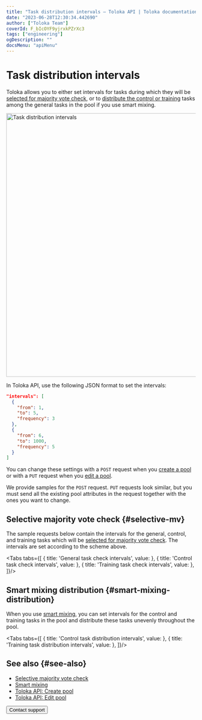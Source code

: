 ```yaml
---
title: "Task distribution intervals — Toloka API | Toloka documentation"
date: "2023-06-28T12:30:34.442690"
author: ["Toloka Team"]
coverId: F_bIcOYF9yjrxkPZrXc3
tags: ["engineering"]
ogDescription: ""
docsMenu: "apiMenu"
---
```



# Task distribution intervals

Toloka allows you to either set intervals for tasks during which they will be [selected for majority vote check](#selective-mv), or to [distribute the control or training](#smart-mixing-distribution) tasks among the general tasks in the pool if you use smart mixing.

<Image width="700px" withBackground imageId="51fc29e9d3d71f6d5fbe9c82db981929" alt="Task distribution intervals" />

In Toloka API, use the following JSON format to set the intervals:

```json
"intervals": [
  {
    "from": 1,
    "to": 5,
    "frequency": 3
  },
  {
    "from": 6,
    "to": 1000,
    "frequency": 5
  }
]
```

You can change these settings with a `POST` request when you [create a pool](https://toloka.ai/docs/api/api-reference/#post-/pools) or with a `PUT` request when you [edit a pool](https://toloka.ai/docs/api/api-reference/#put-/pools/-id-).

We provide samples for the `POST` request. `PUT` requests look similar, but you must send all the existing pool attributes in the request together with the ones you want to change.

## Selective majority vote check {#selective-mv}

The sample requests below contain the intervals for the general, control, and training tasks which will be [selected for majority vote check](/docs/guide/selective-mvote). The intervals are set according to the scheme above.

<Tabs tabs={[
  { title: 'General task check intervals', value: <IntervalsList1/> },
  { title: 'Control task check intervals', value: <IntervalsList2/> },
  { title: 'Training task check intervals', value: <IntervalsList3/> },
]}/>

## Smart mixing distribution {#smart-mixing-distribution}

When you use [smart mixing](/docs/guide/distribute-tasks-by-pages#smart-mixing), you can set intervals for the control and training tasks in the pool and distribute these tasks unevenly throughout the pool.

<Tabs tabs={[
  { title: 'Control task distribution intervals', value: <IntervalsList4/> },
  { title: 'Training task distribution intervals', value: <IntervalsList5/> },
]}/>

## See also {#see-also}

- [Selective majority vote check](/docs/guide/selective-mvote)
- [Smart mixing](/docs/guide/distribute-tasks-by-pages#smart-mixing)
- [Toloka API: Create pool](https://toloka.ai/docs/api/api-reference/#post-/pools)
- [Toloka API: Edit pool](https://toloka.ai/docs/api/api-reference/#put-/pools/-id-)

<Button themeColor="light" view="default" size="l" type="link" url="/docs/guide/troubleshooting/support?form-source=api-intervals">Contact support</Button>